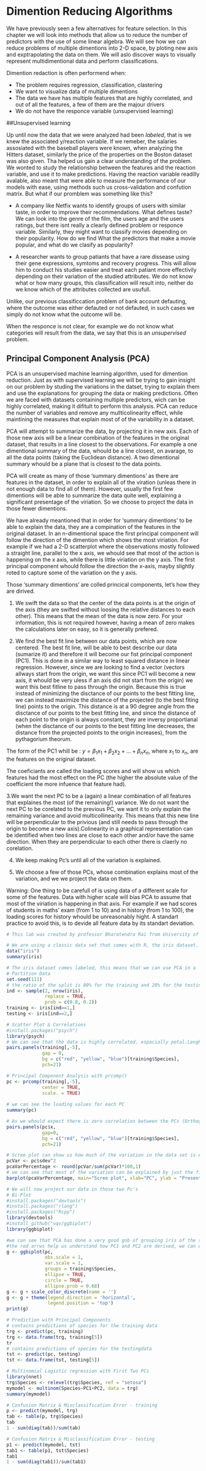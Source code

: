 # Dimention Reducing Algorithms

We have previously seen a few alternatives for feature selection. In this chapter we will look into methods that allow us to reduce the number of predictors with the use of some linear algebra. We will see how we can reduce problems of multiple dimentions into 2-D space, by ploting new axis and exptrapolating the data on them. We will aslo discover ways to visually represent multidimentional data and perform classifications. 

Dimention redaction is often performend when:

* The problem requires regression, classification, clastering
* We want to visualize data of multiple dimentions
* The data we have has multiple features that are highly correlated, and out of all the features, a few of them are the majour drivers
* We do not have the responce variable (unsupervised learning)

##Unsupervised learning

Up until now the data that we were analyzed had been _labeled_, that is we knew the associated y/reaction variable. If we remeber, the salaries assosiated with the baseball players were known, when analyzing the Hitters dataset, similarly the price of the properties on the Boston dataset was also given. Tha helped us gain a clear understanding of the problem. We wonted to study the relationship between the features and the reaction variable, and use it to make predictions. Having the reaction variable readilly avalable, also meant that were able to measure the performance of our models with ease, using methods such us cross-validation and confution matrix. But what if our promblem was something like this?

* A company like Netfix wants to identify groups of users with similar taste, in order to improve their recommendations. What defines taste? We can look into the genre of the film, the users age and the users ratings, but there isnt really a clearly defined problem or responce variable. Similarly, they might want to classify movies depending on their popularity. How do we find What the predictors that make a movie popular, and what do we clasify as popularity?

* A researcher wants to group patiants that have a rare dissease using their gene expressions, symtoms and recovery progress. This will allow him to conduct his studies easier and treat each patiant more effectivily depending on their variation of the studied attributes. We do not know what or how many groups, this classification will result into, neither do we know which of the attributes collected are usufull. 

Unlike, our previous classificcation problem of bank account defauting, where the outcome was either defauted or not defauted, in such cases we simply do not know what the outcome will be.

When the responce is not clear, for example we do not know what categories will result from the data, we say that this is an _unsupervised_ problem. 


## Principal Component Analysis (PCA)

PCA is an unsupervised machine learning algorithm, used for dimention reduction. Just as with supervised learning we will be trying to gain insight on our problem by studing the variations in the datset, trying to explain them and use the explanations for grouping the data or making predictions. Often we are faced with datasets containing multiple predictors, wich can be highly correlated, making it difitult to perform this analysis. PCA can reduce the number of variables and remove any mullticolinearity effect, while maintining the measures that explain most of of the variability in a dataset. 

PCA will attempt to summarize the data, by projecting it in new axis. Each of those new axis will be a linear combination of the features in the original dataset, that results in a line closest to the observations. For example a one dimentional summary of the data, whould be a line closest, on avarage, to all the data points (taking the Euclidean distance). A two dimentional summary whould be a plane that is closest to the data points.

PCA will create as many of those 'summary dimentions' as there are features in the dataset, in order to explain all of the viration (unleas there in not enough data to find all of them). However, usually the first few dimentions will be able to summarize the data quite well, explaining a significant presentage of the viriation. So we choose to project the data in those fewer dimentions.


We have already meantioned that in order for 'summary dimentions' to be able to explain the data, they are a compination of the features in the original dataset. In an n-dimentional space the first principal component will follow the direction of the dimention which shows the most viriation. For example if we had a 2-D scatterplot where the observations mostly followed a straight line, parallel to the x axis, we whould see that most of the action is happening on the x axis, while there is little viriation on the y axis. The first principal component whould follow the direction the x-axis, mayby slightly roted to capture some of the variation on the y axis.

Those 'summary dimentions' are colled princical components, let's how they are dirived.


1. We swift the data so that the center of the data points is at the origin of the axis (they are swifted without loosing the relative distances to each other). This means that the mean of the data is now zero. For your information, this is not required however, having a mean of zero makes the calculations later on easy, so it is generally prefered.

2. We find the best fit line between our data points, which are now centered. The best fit line, will be able to best describe our data (sumarize it) and therefore it will become our fist principal component (PC1). This is done in a similar way to least squared distance in linear regression. However, since we are looking to find a vector (vectors allways start from the origin, we want this since PC1 will become a new axis, it whould be very uless if an axis did not start from the origin) we want this best fitline to pass through the origin. Because this is true instead of minimizing the disctance of our points to the best fitting line, we can instead maximize the distance of the projected (to the best fiting line) points to the origin. This distance is at a 90 degree angle from the disctance of our points to the best fitting line, and since the distance of each point to the origin is always constant, they are inversy proportianal (when the disctance of our points to the best fitting line decreases, the distance from the projected points to the origin increases), from the pythagorium theorum. 

The form of the PC1 whill be :
$y =\beta_1 x_1 + \beta_2 x_2 + \ldots + \beta_n x_n$, where $x_1$ to $x_n$, are the features on the original dataset.

The coeficiants are called the loading scores and will show us which features had the most effect on the PC (the higher the absolute value of the coefficient the more infuence that feature had).


3.We want the next PC to be a (again) a linear combination of all features that explaines the most (of the remaining!) variance. We do not want the next PC to be corelated to the previous PC, we want it to only explain the remaining variance and avoid multicollinearity. This means that this new line will be perpendicular to the privious (and still needs to pass through the origin to become a new axis).Colinearity in a graphical representation can be identified when two lines are close to each other and/or have the same direction. When they are perpendicular to each other there is claerly no corelation.

4. We keep making Pc's until all of the variation is explained.

5. We choose a few of those PCs, whose combination explains most of the variation, and we we project the data on them.

Warning: One thing to be carefull of is using data of a different scale for some of the features. Data with higher scale will bias PCA to assume that most of the viriation is happening in that axis. For example if we had scores of students in maths' exam (from 1 to 10) and in history (from 1 to 100), the loading scores for history whould be unreasonably hight. A standart practice to avoid this, is to devide all feature data by its standart deviation.

```r
# This lab was created by professor Bharatendra Rai from University of Massachusetts Dartmouth (it is been slightly modified for our perpuses)

# We are using a classic data set that comes with R, the iris dataset. It contains information about 3 different species of the iris flower, such us their pedal lenght and width. We want to know if we can use that information to claster the different spicies and predict which species new data belongs to, from its attributes.
data("iris")
summary(iris)

# The iris dataset comes labeled, this means that we can use PCA in a 'supervised' format. It just allows us to split the data in two, and measure the performance of the model in predicting speicies on the testing and training data.
# Partition Data
set.seed(111)
# the ratio of the split is 80% for the training and 20% for the testing
ind <- sample(2, nrow(iris),
              replace = TRUE,
              prob = c(0.8, 0.2))
training <- iris[ind==1,]
testing <- iris[ind==2,]

# Scatter Plot & Correlations
#install.packages("psych")
library(psych)
# We can see that the data is highly correlated, espacially petal.Lenght and petal.Width (almost 1!), this makes it a good candidate for PCA even tho we do not have that make dimentions
pairs.panels(training[,-5],
             gap = 0,
             bg = c("red", "yellow", "blue")[training$Species],
             pch=21)

# Principal Component Analysis with prcomp()
pc <- prcomp(training[,-5],
             center = TRUE,
             scale. = TRUE)
           
# we can see the loading values for each PC
summary(pc)

# As we whould expect there is zero correlation between the PCs (Orthogonality of PCs), so we are good to go
pairs.panels(pc$x,
             gap=0,
             bg = c("red", "yellow", "blue")[training$Species],
             pch=21)

# Scree plot can show us how much of the variation in the data set is explained by each PC
pcVar <- pc$sdev^2
pcaVarPercentage <- round(pcVar/sum(pcVar)*100,1)
# we can see that most of the variation can be explained by just the first 2 PCs
barplot(pcaVarPercentage, main="Scree plot", xlab="PC", ylab = "Presentage Variation")

# We will now project our data in those two Pc's
# Bi-Plot
#install.packages("devtools")
#install.packages("rlang")
#install.packages("Rcpp")
library(devtools)
#install_github("vqv/ggbiplot")
library(ggbiplot)

#we can see that PCA has done a very good gob of grouping iris of the same species using only 2 dimentions
#the red arrws help us understand how PC1 and PC2 are derived, we can use them to approximate the properties of each feature
g <- ggbiplot(pc,
              obs.scale = 1,
              var.scale = 1,
              groups = training$Species,
              ellipse = TRUE,
              circle = TRUE,
              ellipse.prob = 0.68)
g <- g + scale_color_discrete(name = '')
g <- g + theme(legend.direction = 'horizontal',
               legend.position = 'top')
print(g)

# Prediction with Principal Components
# contains predictions of species for the training data
trg <- predict(pc, training)
trg <- data.frame(trg, training[5])
tr
# contains predictions of species for the testingdata
tst <- predict(pc, testing)
tst <- data.frame(tst, testing[5])

# Multinomial Logistic regression with First Two PCs
library(nnet)
trg$Species <- relevel(trg$Species, ref = "setosa")
mymodel <- multinom(Species~PC1+PC2, data = trg)
summary(mymodel)

# Confusion Matrix & Misclassification Error - training
p <- predict(mymodel, trg)
tab <- table(p, trg$Species)
tab
1 - sum(diag(tab))/sum(tab)

# Confusion Matrix & Misclassification Error - testing
p1 <- predict(mymodel, tst)
tab1 <- table(p1, tst$Species)
tab1
1 - sum(diag(tab1))/sum(tab1)
```
